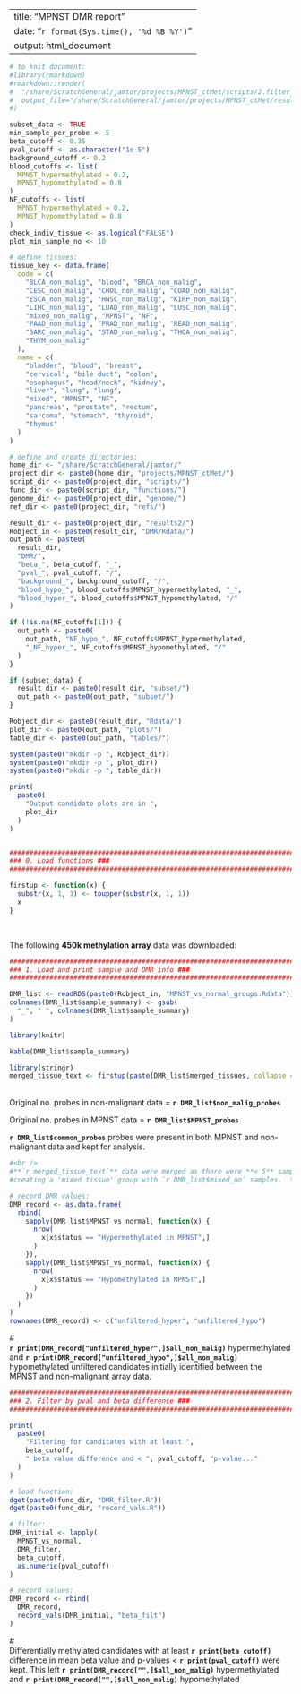 
---
title: "MPNST DMR report"
date: "`r format(Sys.time(), '%d %B %Y')`"
output: html_document
---


```r

# to knit document:
#library(rmarkdown)
#rmarkdown::render(
#  "/share/ScratchGeneral/jamtor/projects/MPNST_ctMet/scripts/2.filter_DMR.Rmd", 
#  output_file="/share/ScratchGeneral/jamtor/projects/MPNST_ctMet/results2/MPNST_DMR_report.html"
#)

subset_data <- TRUE
min_sample_per_probe <- 5
beta_cutoff <- 0.35
pval_cutoff <- as.character("1e-5")
background_cutoff <- 0.2
blood_cutoffs <- list(
  MPNST_hypermethylated = 0.2,
  MPNST_hypomethylated = 0.8
)
NF_cutoffs <- list(
  MPNST_hypermethylated = 0.2,
  MPNST_hypomethylated = 0.8
)
check_indiv_tissue <- as.logical("FALSE")
plot_min_sample_no <- 10

# define tissues:
tissue_key <- data.frame(
  code = c(
    "BLCA_non_malig", "blood", "BRCA_non_malig", 
    "CESC_non_malig", "CHOL_non_malig", "COAD_non_malig", 
    "ESCA_non_malig", "HNSC_non_malig", "KIRP_non_malig", 
    "LIHC_non_malig", "LUAD_non_malig", "LUSC_non_malig", 
    "mixed_non_malig", "MPNST", "NF", 
    "PAAD_non_malig", "PRAD_non_malig", "READ_non_malig", 
    "SARC_non_malig", "STAD_non_malig", "THCA_non_malig", 
    "THYM_non_malig"
  ),
  name = c(
    "bladder", "blood", "breast",
    "cervical", "bile duct", "colon",
    "esophagus", "head/neck", "kidney",
    "liver", "lung", "lung",
    "mixed", "MPNST", "NF", 
    "pancreas", "prostate", "rectum", 
    "sarcoma", "stomach", "thyroid", 
    "thymus"
  )
)

# define and create directories:
home_dir <- "/share/ScratchGeneral/jamtor/"
project_dir <- paste0(home_dir, "projects/MPNST_ctMet/")
script_dir <- paste0(project_dir, "scripts/")
func_dir <- paste0(script_dir, "functions/")
genome_dir <- paste0(project_dir, "genome/")
ref_dir <- paste0(project_dir, "refs/")

result_dir <- paste0(project_dir, "results2/")
Robject_in <- paste0(result_dir, "DMR/Rdata/")
out_path <- paste0(
  result_dir,
  "DMR/",
  "beta_", beta_cutoff, "_",
  "pval_", pval_cutoff, "/",
  "background_", background_cutoff, "/",
  "blood_hypo_", blood_cutoffs$MPNST_hypermethylated, "_",
  "blood_hyper_", blood_cutoffs$MPNST_hypomethylated, "/"
)

if (!is.na(NF_cutoffs[1])) {
  out_path <- paste0(
  	out_path, "NF_hypo_", NF_cutoffs$MPNST_hypermethylated,
  	"_NF_hyper_", NF_cutoffs$MPNST_hypomethylated, "/"
  )
}

if (subset_data) {
  result_dir <- paste0(result_dir, "subset/")
  out_path <- paste0(out_path, "subset/")
}

Robject_dir <- paste0(result_dir, "Rdata/")
plot_dir <- paste0(out_path, "plots/")
table_dir <- paste0(out_path, "tables/")

system(paste0("mkdir -p ", Robject_dir))
system(paste0("mkdir -p ", plot_dir))
system(paste0("mkdir -p ", table_dir))

print(
  paste0(
    "Output candidate plots are in ", 
    plot_dir
  )
)


####################################################################################
### 0. Load functions ###
####################################################################################

firstup <- function(x) {
  substr(x, 1, 1) <- toupper(substr(x, 1, 1))
  x
}



```

<br />
The following **450k methylation array** data was downloaded:


```r

####################################################################################
### 1. Load and print sample and DMR info ###
####################################################################################

DMR_list <- readRDS(paste0(Robject_in, "MPNST_vs_normal_groups.Rdata"))
colnames(DMR_list$sample_summary) <- gsub(
  "_", " ", colnames(DMR_list$sample_summary)
)

library(knitr)

kable(DMR_list$sample_summary)

library(stringr)
merged_tissue_text <- firstup(paste(DMR_list$merged_tissues, collapse = ", "))


```

<br />
Original no. probes in non-malignant data = **`r DMR_list$non_malig_probes`**  \

Original no. probes in MPNST data = **`r DMR_list$MPNST_probes`**  \

**`r DMR_list$common_probes`** probes were present in both MPNST and non-malignant 
data and kept for analysis.  \ 

```r

#<br />
#**`r merged_tissue_text`** data were merged as there were **< 5** samples per tissue, 
#creating a 'mixed tissue' group with `r DMR_list$mixed_no` samples.  \ 

```

```r

# record DMR values:
DMR_record <- as.data.frame(
  rbind(
    sapply(DMR_list$MPNST_vs_normal, function(x) {
      nrow(
        x[x$status == "Hypermethylated in MPNST",]
      )
    }), 
    sapply(DMR_list$MPNST_vs_normal, function(x) {
      nrow(
        x[x$status == "Hypomethylated in MPNST",]
      )
    })
  )
)
rownames(DMR_record) <- c("unfiltered_hyper", "unfiltered_hypo")

```

#<br />
**`r print(DMR_record["unfiltered_hyper",]$all_non_malig)`** hypermethylated and
**`r print(DMR_record["unfiltered_hypo",]$all_non_malig)`** hypomethylated unfiltered 
candidates initially identified between the MPNST and non-malignant array data.


```r

####################################################################################
### 2. Filter by pval and beta difference ###
####################################################################################

print(
  paste0(
    "Filtering for canditates with at least ", 
    beta_cutoff, 
    " beta value difference and < ", pval_cutoff, "p-value..."
  )
)

# load function:
dget(paste0(func_dir, "DMR_filter.R"))
dget(paste0(func_dir, "record_vals.R"))

# filter:
DMR_initial <- lapply(
  MPNST_vs_normal,
  DMR_filter,
  beta_cutoff,
  as.numeric(pval_cutoff)
)

# record values:
DMR_record <- rbind(
  DMR_record,
  record_vals(DMR_initial, "beta_filt")
)

```

#<br />
Differentially methylated candidates with at least **`r print(beta_cutoff)`** difference 
in mean beta value and p-values < **`r print(pval_cutoff)`** were kept.
This left **`r print(DMR_record["",]$all_non_malig)`** hypermethylated and
**`r print(DMR_record["",]$all_non_malig)`** hypomethylated







